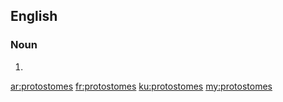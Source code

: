 ==English==

===Noun===
{{head|en}}

# {{plural of|protostome}}

[[ar:protostomes]]
[[fr:protostomes]]
[[ku:protostomes]]
[[my:protostomes]]